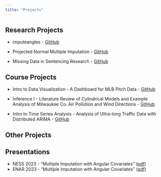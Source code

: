 ```yaml
---
title: "Projects"
---
```


## Research Projects

-   imputeangles - [GitHub](https://github.com/benjamin-stockton/imputeangles){target="_blank"}

-   Projected Normal Multiple Imputation - [GitHub](https://github.com/benjamin-stockton/Projected_Normal_MI){target="_blank"}

-   Missing Data in Sentencing Research - [GitHub](https://github.com/benjamin-stockton/missing-data-criminology){target="_blank"}

## Course Projects

-   Intro to Data Visualization - A Dashboard for MLB Pitch Data - [GitHub](https://github.com/benjamin-stockton/CS_5520_Data_Vis){target="_blank"}

-   Inference I - Literature Review of Cylindrical Models and Example Analysis of Milwaukee Co. Air Pollution and Wind Directions - [GitHub](https://github.com/benjamin-stockton/STAT_6315_Final_Project){target="_blank"}

-   Intro to Time Series Analysis - Analysis of Ultra-long Traffic Data with Distributed ARIMA - [GitHub](https://github.com/benjamin-stockton/STAT_5825_Project){target="_blank"}

## Other Projects

<!-- -   openWAR - RE24 update for 2022 - [GitHub]() -->


## Presentations

- NESS 2023 - "Multiple Imputation with Angular Covariates" ([pdf](StocktonBenjamin_ENAR_Presentation2023 - Final.pdf){target="_blank"})
- ENAR 2023 - "Multiple Imputation with Angular Covariates" ([pdf](NESS_Presentation - Edits - BS2023-06-05.pdf){target="_blank"})
